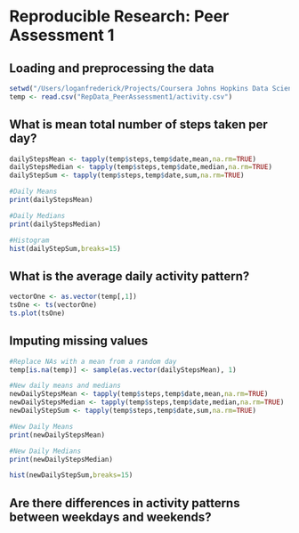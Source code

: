 # Reproducible Research: Peer Assessment 1


## Loading and preprocessing the data
```r
setwd("/Users/loganfrederick/Projects/Coursera Johns Hopkins Data Science/Reproducible Research")
temp <- read.csv("RepData_PeerAssessment1/activity.csv")
```

## What is mean total number of steps taken per day?
```r
dailyStepsMean <- tapply(temp$steps,temp$date,mean,na.rm=TRUE)
dailyStepsMedian <- tapply(temp$steps,temp$date,median,na.rm=TRUE)
dailyStepSum <- tapply(temp$steps,temp$date,sum,na.rm=TRUE)

#Daily Means
print(dailyStepsMean)

#Daily Medians
print(dailyStepsMedian)

#Histogram
hist(dailyStepSum,breaks=15)

```


## What is the average daily activity pattern?
```r
vectorOne <- as.vector(temp[,1])
tsOne <- ts(vectorOne)
ts.plot(tsOne)
```


## Imputing missing values
```r
#Replace NAs with a mean from a random day
temp[is.na(temp)] <- sample(as.vector(dailyStepsMean), 1)

#New daily means and medians
newDailyStepsMean <- tapply(temp$steps,temp$date,mean,na.rm=TRUE)
newDailyStepsMedian <- tapply(temp$steps,temp$date,median,na.rm=TRUE)
newDailyStepSum <- tapply(temp$steps,temp$date,sum,na.rm=TRUE)

#New Daily Means
print(newDailyStepsMean)

#New Daily Medians
print(newDailyStepsMedian)

hist(newDailyStepSum,breaks=15)

```


## Are there differences in activity patterns between weekdays and weekends?
